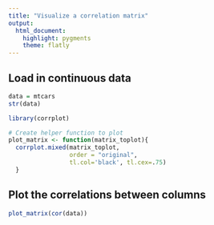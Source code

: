 ```yaml
---
title: "Visualize a correlation matrix"
output:
  html_document:
    highlight: pygments
    theme: flatly
---
```


Load in continuous data
-------------
```r
data = mtcars
str(data)
```

```r
library(corrplot)

# Create helper function to plot
plot_matrix <- function(matrix_toplot){
  corrplot.mixed(matrix_toplot,
                 order = "original", 
                 tl.col='black', tl.cex=.75)
  }
```

## Plot the correlations between columns
```r
plot_matrix(cor(data))
```

